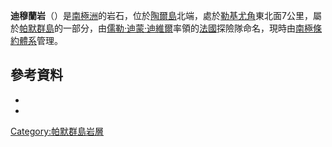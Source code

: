 {{coord|63|29|S|59|46|W|source:GNIS|display=title}}

'''迪穆蘭岩'''（{{lang-en|Dumoulin Rocks}}）是[[南極洲|南極洲]]的岩石，位於[[陶爾島|陶爾島]]北端，處於[[勒基尤角|勒基尤角]]東北面7公里，屬於[[帕默群島|帕默群島]]的一部分，由[[儒勒·迪蒙·迪維爾|儒勒·迪蒙·迪維爾]]率領的[[法國|法國]]探險隊命名，現時由[[南極條約體系|南極條約體系]]管理。

==參考資料==
*{{cite gnis | type = antarid | id = 4160| name = Dumoulin Rocks| accessdate = 2012-02-02}}
*{{usgs-gazetteer|id=4160}}

{{DEFAULTSORT:Dumoulin Rocks}}
[[Category:帕默群島岩層|Category:帕默群島岩層]]


{{PalmerArchipelago-geo-stub}}